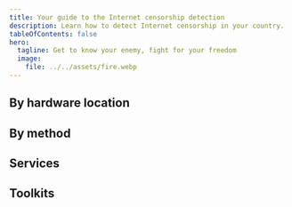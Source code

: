 ```yaml
---
title: Your guide to the Internet censorship detection
description: Learn how to detect Internet censorship in your country.
tableOfContents: false
hero:
  tagline: Get to know your enemy, fight for your freedom
  image:
    file: ../../assets/fire.webp
---
```



## By hardware location

<CardGrid>
  <LinkCard
    title="ISP Incoming Traffic Filtering"
    href="blocking/hardware-location/isp-incoming-traffic-filtering/"
    description="Filters content within the ISP network itself"
  />
  <LinkCard
    title="ISP Inner Filtering"
    href="blocking/hardware-location/isp-inner-filtering/"
    description="Filters content within the ISP's internal network"
  />
  <LinkCard
    title="State-Level Filtering"
    href="blocking/hardware-location/state-level-filtering/"
    description="Government filters traffic at a national level"
  />
  <LinkCard
    title="Transit ISP Filtering"
    href="blocking/hardware-location/transit-isp-filtering/"
    description="Filters traffic at upstream providers, affecting multiple ISPs"
  />
</CardGrid>

## By method

<CardGrid>
  <LinkCard
    title="DNS Hijacking"
    href="blocking/method/dns-hijacking/"
    description="Redirects DNS queries to incorrect IP addresses"
  />
  <LinkCard
    title="DPI Application Filtering"
    href="blocking/method/dpi-application-filtering/"
    description="Blocks certain applications by analyzing traffic patterns"
  />
  <LinkCard
    title="DPI Protocol Filtering"
    href="blocking/method/dpi-protocol-filtering/"
    description="Blocks specific protocols using Deep Packet Inspection"
  />
  <LinkCard
    title="HTTPS SNI Filtering"
    href="blocking/method/https-sni-filtering/"
    description="Blocks domains based on the SNI in TLS handshakes"
  />
  <LinkCard
    title="IP Blackhole/Redirection"
    href="blocking/method/ip-blackhole/"
    description="Blocks traffic to specific IPs, making them unreachable"
  />
  <LinkCard
    title="Throttling"
    href="blocking/method/throttling/"
    description="Intentionally slows down internet speeds"
  />
</CardGrid>

## Services

<CardGrid>
  <LinkCard title="Check Host" href="censorship/services/check-host/" />
  <LinkCard title="GlobalCheck" href="censorship/services/globalcheck/" />
  <LinkCard title="Ioda" href="censorship/services/ioda/" />
  <LinkCard title="Ping Admin" href="censorship/services/ping-admin/" />
  <LinkCard title="Ping.pe" href="censorship/services/ping-pe/" />
  <LinkCard title="Ripe Atlas" href="censorship/services/ripe-atlas/" />
  <LinkCard title="Shutdown Watch" href="censorship/services/shutdown-watch/" />
</CardGrid>

## Toolkits

<CardGrid>
  <LinkCard
    title="Censored Planet Observatory"
    href="censorship/toolkits/censored-planet-observatory/"
  />
  <LinkCard title="OONI" href="censorship/toolkits/ooni/" />
  <LinkCard title="Outline SDK" href="censorship/toolkits/outline-sdk/" />
  <LinkCard title="TraceVis" href="censorship/toolkits/tracevis/" />
</CardGrid>
